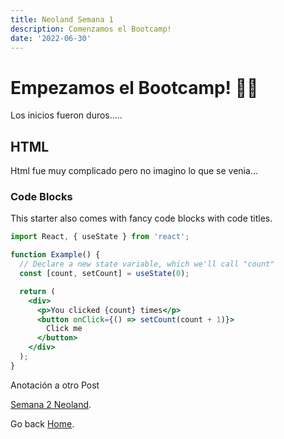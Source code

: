 ```yaml
---
title: Neoland Semana 1
description: Comenzamos el Bootcamp!
date: '2022-06-30'
---
```


# Empezamos el Bootcamp! 👋🏼

Los inicios fueron duros.....

## HTML

Html fue muy complicado pero no imagino lo que se venia...

### Code Blocks

This starter also comes with fancy code blocks with code titles.

```jsx:example.jsx
import React, { useState } from 'react';

function Example() {
  // Declare a new state variable, which we'll call "count"
  const [count, setCount] = useState(0);

  return (
    <div>
      <p>You clicked {count} times</p>
      <button onClick={() => setCount(count + 1)}>
        Click me
      </button>
    </div>
  );
}
```

Anotación a otro Post

[Semana 2 Neoland](/posts/semana-2-Neoland).

Go back [Home](/).
